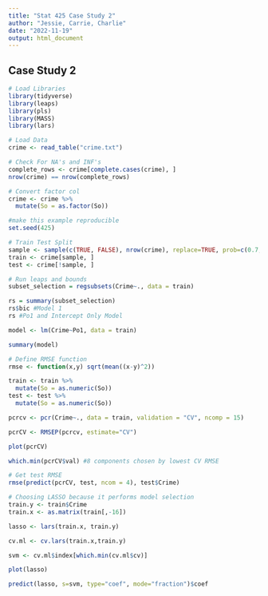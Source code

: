 ```yaml
---
title: "Stat 425 Case Study 2"
author: "Jessie, Carrie, Charlie"
date: "2022-11-19"
output: html_document
---
```


## Case Study 2

```r
# Load Libraries
library(tidyverse)
library(leaps)
library(pls)
library(MASS)
library(lars)

# Load Data
crime <- read_table("crime.txt")

# Check For NA's and INF's
complete_rows <- crime[complete.cases(crime), ]
nrow(crime) == nrow(complete_rows)

# Convert factor col
crime <- crime %>%
  mutate(So = as.factor(So))

#make this example reproducible
set.seed(425)

# Train Test Split
sample <- sample(c(TRUE, FALSE), nrow(crime), replace=TRUE, prob=c(0.7, 0.3))
train <- crime[sample, ]
test <- crime[!sample, ]
```

```r
# Run leaps and bounds
subset_selection = regsubsets(Crime~., data = train)

rs = summary(subset_selection)
rs$bic #Model 1
rs #Po1 and Intercept Only Model

model <- lm(Crime~Po1, data = train)

summary(model)

# Define RMSE function
rmse <- function(x,y) sqrt(mean((x-y)^2))


```

```r
train <- train %>%
  mutate(So = as.numeric(So))
test <- test %>%
  mutate(So = as.numeric(So))

pcrcv <- pcr(Crime~., data = train, validation = "CV", ncomp = 15)

pcrCV <- RMSEP(pcrcv, estimate="CV")

plot(pcrCV)

which.min(pcrCV$val) #8 components chosen by lowest CV RMSE

# Get test RMSE
rmse(predict(pcrCV, test, ncom = 4), test$Crime) 
```

```r
# Choosing LASSO because it performs model selection
train.y <- train$Crime
train.x <- as.matrix(train[,-16])

lasso <- lars(train.x, train.y)

cv.ml <- cv.lars(train.x,train.y)

svm <- cv.ml$index[which.min(cv.ml$cv)]

plot(lasso)

predict(lasso, s=svm, type="coef", mode="fraction")$coef
```